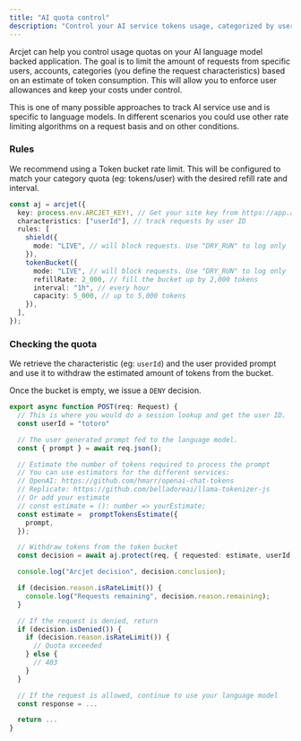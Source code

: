 ```yaml
---
title: "AI quota control"
description: "Control your AI service tokens usage, categorized by user."
---
```



Arcjet can help you control usage quotas on your AI language model backed
application. The goal is to limit the amount of requests from specific users,
accounts, categories (you define the request characteristics) based on an
estimate of token consumption. This will allow you to enforce user allowances
and keep your costs under control.

This is one of many possible approaches to track AI service use and is specific
to language models. In different scenarios you could use other rate limiting
algorithms on a request basis and on other conditions.

### Rules

We recommend using a Token bucket rate limit. This will be configured to match
your category quota (eg: tokens/user) with the desired refill rate and interval.

```ts
const aj = arcjet({
  key: process.env.ARCJET_KEY!, // Get your site key from https://app.arcjet.com
  characteristics: ["userId"], // track requests by user ID
  rules: [
    shield({
      mode: "LIVE", // will block requests. Use "DRY_RUN" to log only
    }),
    tokenBucket({
      mode: "LIVE", // will block requests. Use "DRY_RUN" to log only
      refillRate: 2_000, // fill the bucket up by 2,000 tokens
      interval: "1h", // every hour
      capacity: 5_000, // up to 5,000 tokens
    }),
  ],
});
```

### Checking the quota

We retrieve the characteristic (eg: `userId`) and the user provided prompt and
use it to withdraw the estimated amount of tokens from the bucket.

Once the bucket is empty, we issue a `DENY` decision.

```ts
export async function POST(req: Request) {
  // This is where you would do a session lookup and get the user ID.
  const userId = "totoro"

  // The user generated prompt fed to the language model.
  const { prompt } = await req.json();

  // Estimate the number of tokens required to process the prompt
  // You can use estimators for the different services:
  // OpenAI: https://github.com/hmarr/openai-chat-tokens
  // Replicate: https://github.com/belladoreai/llama-tokenizer-js
  // Or add your estimate
  // const estimate = (): number => yourEstimate;
  const estimate =  promptTokensEstimate({
    prompt,
  });

  // Withdraw tokens from the token bucket
  const decision = await aj.protect(req, { requested: estimate, userId });

  console.log("Arcjet decision", decision.conclusion);

  if (decision.reason.isRateLimit()) {
    console.log("Requests remaining", decision.reason.remaining);
  }

  // If the request is denied, return
  if (decision.isDenied()) {
    if (decision.reason.isRateLimit()) {
      // Quota exceeded
    } else {
      // 403
    }
  }

  // If the request is allowed, continue to use your language model
  const response = ...

  return ...
}
```
